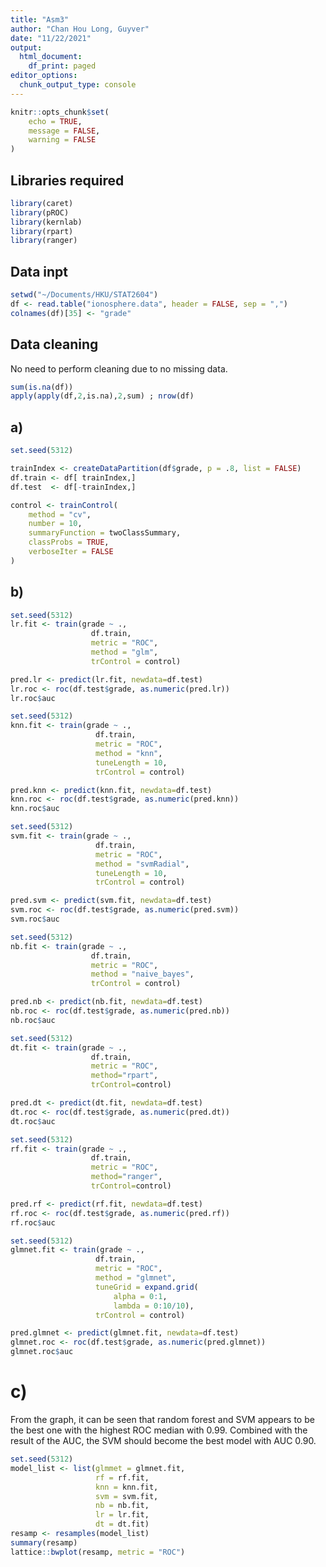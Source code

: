 ```yaml
---
title: "Asm3"
author: "Chan Hou Long, Guyver"
date: "11/22/2021"
output:
  html_document:
    df_print: paged
editor_options:
  chunk_output_type: console
---
```


```r
knitr::opts_chunk$set(
	echo = TRUE,
	message = FALSE,
	warning = FALSE
)
```

## Libraries required
```r
library(caret)
library(pROC)
library(kernlab)
library(rpart)
library(ranger)
```

## Data inpt
```r
setwd("~/Documents/HKU/STAT2604")
df <- read.table("ionosphere.data", header = FALSE, sep = ",")
colnames(df)[35] <- "grade"
```

## Data cleaning
No need to perform cleaning due to no missing data.
```r
sum(is.na(df))
apply(apply(df,2,is.na),2,sum) ; nrow(df)
```

## a)
```r
set.seed(5312)

trainIndex <- createDataPartition(df$grade, p = .8, list = FALSE)
df.train <- df[ trainIndex,]
df.test  <- df[-trainIndex,]

control <- trainControl(
    method = "cv",
    number = 10,
    summaryFunction = twoClassSummary,
    classProbs = TRUE,
    verboseIter = FALSE
)
```

## b)
```r
set.seed(5312)
lr.fit <- train(grade ~ .,
                  df.train,
                  metric = "ROC",
                  method = "glm",
                  trControl = control)

pred.lr <- predict(lr.fit, newdata=df.test)
lr.roc <- roc(df.test$grade, as.numeric(pred.lr))
lr.roc$auc
```

```r
set.seed(5312)
knn.fit <- train(grade ~ .,
                   df.train,
                   metric = "ROC",
                   method = "knn",
                   tuneLength = 10,
                   trControl = control)

pred.knn <- predict(knn.fit, newdata=df.test)
knn.roc <- roc(df.test$grade, as.numeric(pred.knn))
knn.roc$auc
```

```r
set.seed(5312)
svm.fit <- train(grade ~ .,
                   df.train,
                   metric = "ROC",
                   method = "svmRadial",
                   tuneLength = 10,
                   trControl = control)

pred.svm <- predict(svm.fit, newdata=df.test)
svm.roc <- roc(df.test$grade, as.numeric(pred.svm))
svm.roc$auc
```

```r
set.seed(5312)
nb.fit <- train(grade ~ .,
                  df.train,
                  metric = "ROC",
                  method = "naive_bayes",
                  trControl = control)

pred.nb <- predict(nb.fit, newdata=df.test)
nb.roc <- roc(df.test$grade, as.numeric(pred.nb))
nb.roc$auc
```

```r
set.seed(5312)
dt.fit <- train(grade ~ ., 
                  df.train,
                  metric = "ROC",
                  method="rpart",
                  trControl=control)

pred.dt <- predict(dt.fit, newdata=df.test)
dt.roc <- roc(df.test$grade, as.numeric(pred.dt))
dt.roc$auc
```

```r
set.seed(5312)
rf.fit <- train(grade ~ ., 
                  df.train,
                  metric = "ROC",
                  method="ranger",
                  trControl=control)

pred.rf <- predict(rf.fit, newdata=df.test)
rf.roc <- roc(df.test$grade, as.numeric(pred.rf))
rf.roc$auc
```

```r
set.seed(5312)
glmnet.fit <- train(grade ~ .,
                   df.train,
                   metric = "ROC",
                   method = "glmnet",
                   tuneGrid = expand.grid(
                       alpha = 0:1,
                       lambda = 0:10/10),
                   trControl = control)

pred.glmnet <- predict(glmnet.fit, newdata=df.test)
glmnet.roc <- roc(df.test$grade, as.numeric(pred.glmnet))
glmnet.roc$auc
```

# c)
From the graph, it can be seen that random forest and SVM appears to be the best one with the highest ROC median with 0.99. Combined with the result of the AUC, the SVM should become the best model with AUC 0.90.
```r
set.seed(5312)
model_list <- list(glmmet = glmnet.fit,
                   rf = rf.fit,
                   knn = knn.fit,
                   svm = svm.fit,
                   nb = nb.fit,
                   lr = lr.fit,
                   dt = dt.fit)
resamp <- resamples(model_list)
summary(resamp)
lattice::bwplot(resamp, metric = "ROC")
```


















